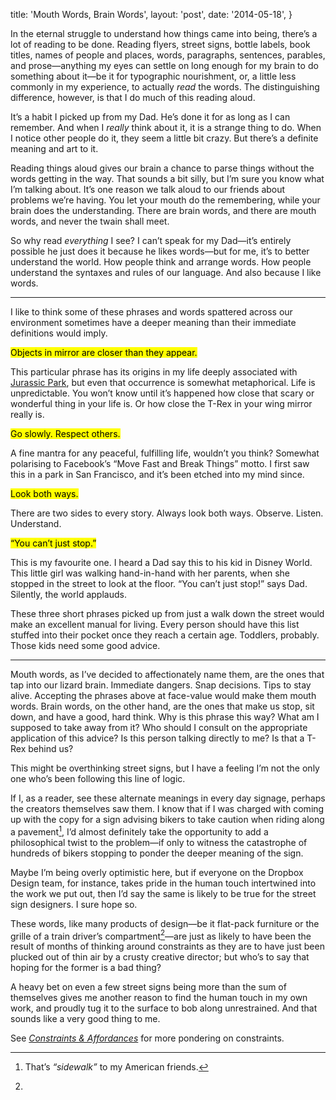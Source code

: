  title: 'Mouth Words, Brain Words',
  layout: 'post',
  date: '2014-05-18',
}

In the eternal struggle to understand how things came into being, there’s a lot
of reading to be done. Reading flyers, street signs, bottle labels, book titles,
names of people and places, words, paragraphs, sentences, parables, and
prose—anything my eyes can settle on long enough for my brain to do something
about it—be it for typographic nourishment, or, a little less commonly in my
experience, to actually _read_ the words. The distinguishing difference,
however, is that I do much of this reading aloud.

It’s a habit I picked up from my Dad. He’s done it for as long as I can
remember. And when I _really_ think about it, it is a strange thing to do. When
I notice other people do it, they seem a little bit crazy. But there’s a
definite meaning and art to it.

Reading things aloud gives our brain a chance to parse things without the words
getting in the way. That sounds a bit silly, but I’m sure you know what I’m
talking about. It’s one reason we talk aloud to our friends about problems we’re
having. You let your mouth do the remembering, while your brain does the
understanding. There are brain words, and there are mouth words, and never the
twain shall meet.

So why read _everything_ I see? I can’t speak for my Dad—it’s entirely possible
he just does it because he likes words—but for me, it’s to better understand the
world. How people think and arrange words. How people understand the syntaxes
and rules of our language. And also because I like words.

---

I like to think some of these phrases and words spattered across our environment
sometimes have a deeper meaning than their immediate definitions would imply.

<p class="gamma promo">
  <mark>Objects in mirror are closer than they appear.</mark>
</p>

This particular phrase has its origins in my life deeply associated with
[Jurassic Park](http://i283.photobucket.com/albums/kk316/LoneWolf19/Ford%20Ranger/Objects_in_mirror.jpg),
but even that occurrence is somewhat metaphorical. Life is unpredictable. You
won’t know until it’s happened how close that scary or wonderful thing in your
life is. Or how close the T-Rex in your wing mirror really is.

<p class="gamma promo">
  <mark>Go slowly. Respect others.</mark>
</p>

A fine mantra for any peaceful, fulfilling life, wouldn’t you think? Somewhat
polarising to Facebook’s “Move Fast and Break Things” motto. I first saw this in
a park in San Francisco, and it’s been etched into my mind since.

<p class="gamma promo">
  <mark>Look both ways.</mark>
</p>

There are two sides to every story. Always look both ways. Observe. Listen.
Understand.

<p class="gamma promo">
  <mark>“You can’t just stop.”</mark>
</p>

This is my favourite one. I heard a Dad say this to his kid in Disney World.
This little girl was walking hand-in-hand with her parents, when she stopped in
the street to look at the floor. “You can’t just stop!” says Dad. Silently, the
world applauds.

These three short phrases picked up from just a walk down the street would make
an excellent manual for living. Every person should have this list stuffed into
their pocket once they reach a certain age. Toddlers, probably. Those kids need
some good advice.

---

Mouth words, as I’ve decided to affectionately name them, are the ones that tap
into our lizard brain. Immediate dangers. Snap decisions. Tips to stay alive.
Accepting the phrases above at face-value would make them mouth words. Brain
words, on the other hand, are the ones that make us stop, sit down, and have a
good, hard think. Why is this phrase this way? What am I supposed to take away
from it? Who should I consult on the appropriate application of this advice? Is
this person talking directly to me? Is that a T-Rex behind us?

This might be overthinking street signs, but I have a feeling I’m not the only
one who’s been following this line of logic.

If I, as a reader, see these alternate meanings in every day signage, perhaps
the creators themselves saw them. I know that if I was charged with coming up
with the copy for a sign advising bikers to take caution when riding along a
pavement[^1], I’d almost definitely take the opportunity to add a philosophical
twist to the problem—if only to witness the catastrophe of hundreds of bikers
stopping to ponder the deeper meaning of the sign.

Maybe I’m being overly optimistic here, but if everyone on the Dropbox Design
team, for instance, takes pride in the human touch intertwined into the work we
put out, then I’d say the same is likely to be true for the street sign
designers. I sure hope so.

These words, like many products of design—be it flat-pack furniture or the
grille of a train driver’s compartment[^2]—are just as likely to have been the
result of months of thinking around constraints as they are to have just been
plucked out of thin air by a crusty creative director; but who’s to say that
hoping for the former is a bad thing?

A heavy bet on even a few street signs being more than the sum of themselves
gives me another reason to find the human touch in my own work, and proudly tug
it to the surface to bob along unrestrained. And that sounds like a very good
thing to me.

[^1]: That’s _“sidewalk”_ to my American friends.
[^2]:

  See [_Constraints & Affordances_](/2012/06/11/constraints-affordances/) for
  more pondering on constraints.
